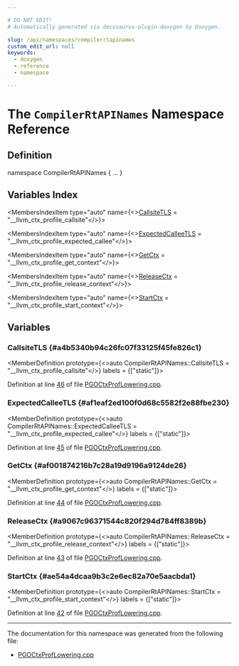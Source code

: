 ```yaml
---

# DO NOT EDIT!
# Automatically generated via docusaurus-plugin-doxygen by Doxygen.

slug: /api/namespaces/compilerrtapinames
custom_edit_url: null
keywords:
  - doxygen
  - reference
  - namespace

---
```





# The `CompilerRtAPINames` Namespace Reference

<DoxygenPage pluginConfig={pluginConfig}>



## Definition

<CodeBlock>namespace CompilerRtAPINames &#123; ... &#125;</CodeBlock>

## Variables Index

<MembersIndex>

<MembersIndexItem
  type="auto"
  name={<><a href="#a4b5340b94c26fc07f33125f45fe826c1">CallsiteTLS</a> = &quot;&#95;&#95;llvm&#95;ctx&#95;profile&#95;callsite&quot;</>}>
</MembersIndexItem>

<MembersIndexItem
  type="auto"
  name={<><a href="#af1eaf2ed100f0d68c5582f2e88fbe230">ExpectedCalleeTLS</a> = &quot;&#95;&#95;llvm&#95;ctx&#95;profile&#95;expected&#95;callee&quot;</>}>
</MembersIndexItem>

<MembersIndexItem
  type="auto"
  name={<><a href="#af001874216b7c28a19d9196a9124de26">GetCtx</a> = &quot;&#95;&#95;llvm&#95;ctx&#95;profile&#95;get&#95;context&quot;</>}>
</MembersIndexItem>

<MembersIndexItem
  type="auto"
  name={<><a href="#a9067c96371544c820f294d784ff8389b">ReleaseCtx</a> = &quot;&#95;&#95;llvm&#95;ctx&#95;profile&#95;release&#95;context&quot;</>}>
</MembersIndexItem>

<MembersIndexItem
  type="auto"
  name={<><a href="#ae54a4dcaa9b3c2e6ec82a70e5aacbda1">StartCtx</a> = &quot;&#95;&#95;llvm&#95;ctx&#95;profile&#95;start&#95;context&quot;</>}>
</MembersIndexItem>

</MembersIndex>


<SectionDefinition>

## Variables

### CallsiteTLS {#a4b5340b94c26fc07f33125f45fe826c1}

<MemberDefinition
  prototype={<>auto CompilerRtAPINames::CallsiteTLS = &quot;&#95;&#95;llvm&#95;ctx&#95;profile&#95;callsite&quot;</>}
  labels = {["static"]}>

Definition at line <a href="/docs/api/files/lib/lib/transforms/lib/transforms/instrumentation/pgoctxproflowering-cpp/#l00046">46</a> of file <a href="/docs/api/files/lib/lib/transforms/lib/transforms/instrumentation/pgoctxproflowering-cpp">PGOCtxProfLowering.cpp</a>.
</MemberDefinition>

### ExpectedCalleeTLS {#af1eaf2ed100f0d68c5582f2e88fbe230}

<MemberDefinition
  prototype={<>auto CompilerRtAPINames::ExpectedCalleeTLS = &quot;&#95;&#95;llvm&#95;ctx&#95;profile&#95;expected&#95;callee&quot;</>}
  labels = {["static"]}>

Definition at line <a href="/docs/api/files/lib/lib/transforms/lib/transforms/instrumentation/pgoctxproflowering-cpp/#l00045">45</a> of file <a href="/docs/api/files/lib/lib/transforms/lib/transforms/instrumentation/pgoctxproflowering-cpp">PGOCtxProfLowering.cpp</a>.
</MemberDefinition>

### GetCtx {#af001874216b7c28a19d9196a9124de26}

<MemberDefinition
  prototype={<>auto CompilerRtAPINames::GetCtx = &quot;&#95;&#95;llvm&#95;ctx&#95;profile&#95;get&#95;context&quot;</>}
  labels = {["static"]}>

Definition at line <a href="/docs/api/files/lib/lib/transforms/lib/transforms/instrumentation/pgoctxproflowering-cpp/#l00044">44</a> of file <a href="/docs/api/files/lib/lib/transforms/lib/transforms/instrumentation/pgoctxproflowering-cpp">PGOCtxProfLowering.cpp</a>.
</MemberDefinition>

### ReleaseCtx {#a9067c96371544c820f294d784ff8389b}

<MemberDefinition
  prototype={<>auto CompilerRtAPINames::ReleaseCtx = &quot;&#95;&#95;llvm&#95;ctx&#95;profile&#95;release&#95;context&quot;</>}
  labels = {["static"]}>

Definition at line <a href="/docs/api/files/lib/lib/transforms/lib/transforms/instrumentation/pgoctxproflowering-cpp/#l00043">43</a> of file <a href="/docs/api/files/lib/lib/transforms/lib/transforms/instrumentation/pgoctxproflowering-cpp">PGOCtxProfLowering.cpp</a>.
</MemberDefinition>

### StartCtx {#ae54a4dcaa9b3c2e6ec82a70e5aacbda1}

<MemberDefinition
  prototype={<>auto CompilerRtAPINames::StartCtx = &quot;&#95;&#95;llvm&#95;ctx&#95;profile&#95;start&#95;context&quot;</>}
  labels = {["static"]}>

Definition at line <a href="/docs/api/files/lib/lib/transforms/lib/transforms/instrumentation/pgoctxproflowering-cpp/#l00042">42</a> of file <a href="/docs/api/files/lib/lib/transforms/lib/transforms/instrumentation/pgoctxproflowering-cpp">PGOCtxProfLowering.cpp</a>.
</MemberDefinition>

</SectionDefinition>

<hr/>

The documentation for this namespace was generated from the following file:

<ul>
<li><a href="/docs/api/files/lib/lib/transforms/lib/transforms/instrumentation/pgoctxproflowering-cpp">PGOCtxProfLowering.cpp</a></li>
</ul>

</DoxygenPage>
